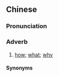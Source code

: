 ==Chinese==
{{zh-forms|s=咋个}}

===Pronunciation===
{{zh-pron
|m-s=za2go4
|cat=adv
}}

===Adverb===
{{zh-adverb}}

# {{lb|zh|Sichuanese|interrogative}} [[how]]; [[what]]; [[why]]

====Synonyms====
{{zh-dial|怎麼}}